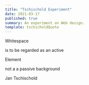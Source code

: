 ```yaml
---
title: "Tschischold Experiment"
date: 2021-03-17
published: true
summary: An experiment on Web design.
template: tschicholdQuote
---
```


Whitespace

is to be regarded as an active

Element

not a a passive <span className="block uppercase">background</span>

Jan Tschischold
